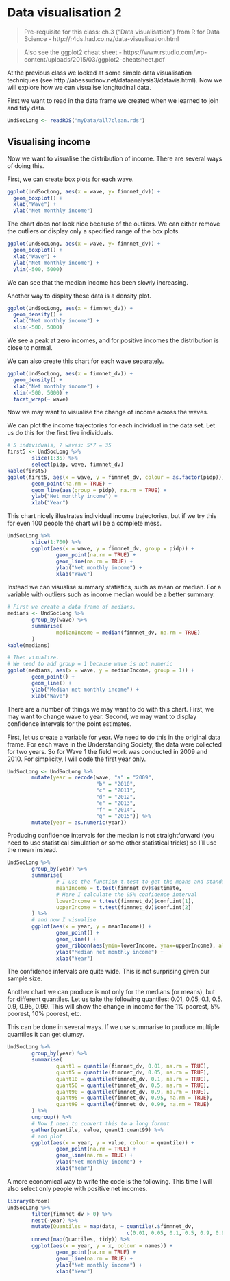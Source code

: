 # Data visualisation 2 {#datavis2}

> Pre-requisite for this class: ch.3 ("Data visualisation") from R for Data Science - http://r4ds.had.co.nz/data-visualisation.html

> Also see the ggplot2 cheat sheet - https://www.rstudio.com/wp-content/uploads/2015/03/ggplot2-cheatsheet.pdf

At the previous class we looked at some simple data visualisation techniques (see http://abessudnov.net/dataanalysis3/datavis.html). Now we will explore how we can visualise longitudinal data.

First we want to read in the data frame we created when we learned to join and tidy data.

```r
UndSocLong <- readRDS("myData/all7clean.rds")
```

## Visualising income

Now we want to visualise the distribution of income. There are several ways of doing this.

First, we can create box plots for each wave.

```r
ggplot(UndSocLong, aes(x = wave, y= fimnnet_dv)) +
  geom_boxplot() +
  xlab("Wave") +
  ylab("Net monthly income")
```

The chart does not look nice because of the outliers. We can either remove the outliers or display only a specified range of the box plots. 

```r
ggplot(UndSocLong, aes(x = wave, y= fimnnet_dv)) +
  geom_boxplot() +
  xlab("Wave") +
  ylab("Net monthly income") +
  ylim(-500, 5000)
```

We can see that the median income has been slowly increasing.

Another way to display these data is a density plot. 

```r
ggplot(UndSocLong, aes(x = fimnnet_dv)) +
  geom_density() +
  xlab("Net monthly income") +
  xlim(-500, 5000)
```

We see a peak at zero incomes, and for positive incomes the distribution is close to normal.

We can also create this chart for each wave separately.

```r
ggplot(UndSocLong, aes(x = fimnnet_dv)) +
  geom_density() +
  xlab("Net monthly income") +
  xlim(-500, 5000) +
  facet_wrap(~ wave)
```

Now we may want to visualise the change of income across the waves.

We can plot the income trajectories for each individual in the data set. Let us do this for the first five individuals.

```r
# 5 individuals, 7 waves: 5*7 = 35
first5 <- UndSocLong %>%
        slice(1:35) %>%
        select(pidp, wave, fimnnet_dv)
kable(first5)
ggplot(first5, aes(x = wave, y = fimnnet_dv, colour = as.factor(pidp))) +
        geom_point(na.rm = TRUE) + 
        geom_line(aes(group = pidp), na.rm = TRUE) +
        ylab("Net monthly income") + 
        xlab("Year")
```

This chart nicely illustrates individual income trajectories, but if we try this for even 100 people the chart will be a complete mess.

```r
UndSocLong %>%
        slice(1:700) %>%
        ggplot(aes(x = wave, y = fimnnet_dv, group = pidp)) +
                geom_point(na.rm = TRUE) + 
                geom_line(na.rm = TRUE) +
                ylab("Net monthly income") + 
                xlab("Wave")
```

Instead we can visualise summary statistics, such as mean or median. For a variable with outliers such as income median would be a better summary.

```r
# First we create a data frame of medians.
medians <- UndSocLong %>%
        group_by(wave) %>%
        summarise(
                medianIncome = median(fimnnet_dv, na.rm = TRUE)
        )
kable(medians)

# Then visualize.
# We need to add group = 1 because wave is not numeric
ggplot(medians, aes(x = wave, y = medianIncome, group = 1)) +
        geom_point() + 
        geom_line() + 
        ylab("Median net monthly income") + 
        xlab("Wave")

```

There are a number of things we may want to do with this chart. First, we may want to change wave to year. Second, we may want to display confidence intervals for the point estimates.

First, let us create a variable for year. We need to do this in the original data frame. For each wave in the Understanding Society, the data were collected for two years. So for Wave 1 the field work was conducted in 2009 and 2010. For simplicity, I will code the first year only.

```r
UndSocLong <- UndSocLong %>%
        mutate(year = recode(wave, "a" = "2009",
                             "b" = "2010",
                             "c" = "2011",
                             "d" = "2012",
                             "e" = "2013",
                             "f" = "2014",
                             "g" = "2015")) %>%
        mutate(year = as.numeric(year))

```

Producing confidence intervals for the median is not straightforward (you need to use statistical simulation or some other statistical tricks) so I'll use the mean instead.

```r
UndSocLong %>%
        group_by(year) %>%
        summarise(
                # I use the function t.test to get the means and standard errors
                meanIncome = t.test(fimnnet_dv)$estimate,
                # Here I calculate the 95% confidence interval
                lowerIncome = t.test(fimnnet_dv)$conf.int[1],
                upperIncome = t.test(fimnnet_dv)$conf.int[2]
        ) %>%
        # and now I visualise
        ggplot(aes(x = year, y = meanIncome)) +
                geom_point() + 
                geom_line() +
                geom_ribbon(aes(ymin=lowerIncome, ymax=upperIncome), alpha=0.2) + 
                ylab("Median net monthly income") + 
                xlab("Year")

```

The confidence intervals are quite wide. This is not surprising given our sample size.

Another chart we can produce is not only for the medians (or means), but for different quantiles. Let us take the following quantiles: 0.01, 0.05, 0.1, 0.5. 0.9, 0.95, 0.99. This will show the change in income for the 1% poorest, 5% poorest, 10% poorest, etc. 

This can be done in several ways. If we use summarise to produce multiple quantiles it can get clumsy.


```r
UndSocLong %>%
        group_by(year) %>%
        summarise(
                quant1 = quantile(fimnnet_dv, 0.01, na.rm = TRUE),
                quant5 = quantile(fimnnet_dv, 0.05, na.rm = TRUE),
                quant10 = quantile(fimnnet_dv, 0.1, na.rm = TRUE),
                quant50 = quantile(fimnnet_dv, 0.5, na.rm = TRUE),
                quant90 = quantile(fimnnet_dv, 0.9, na.rm = TRUE),
                quant95 = quantile(fimnnet_dv, 0.95, na.rm = TRUE),
                quant99 = quantile(fimnnet_dv, 0.99, na.rm = TRUE)
        ) %>%
        ungroup() %>%
        # Now I need to convert this to a long format
        gather(quantile, value, quant1:quant99) %>%
        # and plot
        ggplot(aes(x = year, y = value, colour = quantile)) +
                geom_point(na.rm = TRUE) + 
                geom_line(na.rm = TRUE) +
                ylab("Net monthly income") + 
                xlab("Year")

```

A more economical way to write the code is the following. This time I will also select only people with positive net incomes.


```r
library(broom)
UndSocLong %>%
        filter(fimnnet_dv > 0) %>%
        nest(-year) %>%
        mutate(Quantiles = map(data, ~ quantile(.$fimnnet_dv,
                                       c(0.01, 0.05, 0.1, 0.5, 0.9, 0.95, 0.99)))) %>%
        unnest(map(Quantiles, tidy)) %>%
        ggplot(aes(x = year, y = x, colour = names)) +
                geom_point(na.rm = TRUE) + 
                geom_line(na.rm = TRUE) +
                ylab("Net monthly income") + 
                xlab("Year")

```


